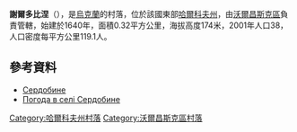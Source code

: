{{coord|50|15|25|N|37|23|57|E|scale:100000_region:UA|display=title}}

'''謝爾多比涅'''（{{lang-uk|Сердобине}}），是[[烏克蘭|烏克蘭]]的村落，位於該國東部[[哈爾科夫州|哈爾科夫州]]，由[[沃爾昌斯克區|沃爾昌斯克區]]負責管轄，始建於1640年，面積0.32平方公里，海拔高度174米，2001年人口38，人口密度每平方公里119.1人。

==參考資料==
* [http://gska2.rada.gov.ua/pls/z7502/A005?rdat1=09.01.2009&rf7571=32811 Сердобине]{{dead link|date=2018年4月 |bot=InternetArchiveBot |fix-attempted=yes }}
* [http://weather.in.ua/ua/har'kovskaja/23695 Погода в селі Сердобине]{{Wayback|url=http://weather.in.ua/ua/har'kovskaja/23695 |date=20160323035553 }}

{{DEFAULTSORT:Сердобине}}
[[Category:哈爾科夫州村落|Category:哈爾科夫州村落]]
[[Category:沃爾昌斯克區村落|Category:沃爾昌斯克區村落]]


{{Kharkiv-geo-stub}}